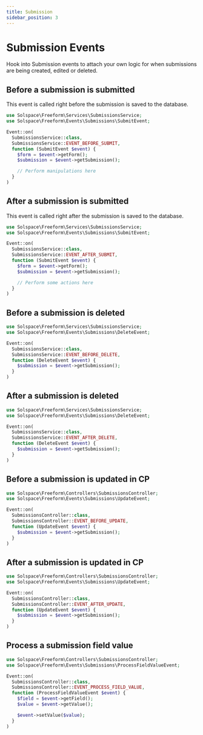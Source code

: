 ```yaml
---
title: Submission
sidebar_position: 3
---
```



# Submission Events

Hook into Submission events to attach your own logic for when submissions are being created, edited or deleted.

## Before a submission is submitted

This event is called right before the submission is saved to the database.

```php showLineNumbers
use Solspace\Freeform\Services\SubmissionsService;
use Solspace\Freeform\Events\Submissions\SubmitEvent;

Event::on(
  SubmissionsService::class,
  SubmissionsService::EVENT_BEFORE_SUBMIT,
  function (SubmitEvent $event) {
    $form = $event->getForm();
    $submission = $event->getSubmission();

    // Perform manipulations here
  }
)
```

## After a submission is submitted

This event is called right after the submission is saved to the database.

```php showLineNumbers
use Solspace\Freeform\Services\SubmissionsService;
use Solspace\Freeform\Events\Submissions\SubmitEvent;

Event::on(
  SubmissionsService::class,
  SubmissionsService::EVENT_AFTER_SUBMIT,
  function (SubmitEvent $event) {
    $form = $event->getForm();
    $submission = $event->getSubmission();

    // Perform some actions here
  }
)
```

## Before a submission is deleted

```php showLineNumbers
use Solspace\Freeform\Services\SubmissionsService;
use Solspace\Freeform\Events\Submissions\DeleteEvent;

Event::on(
  SubmissionsService::class,
  SubmissionsService::EVENT_BEFORE_DELETE,
  function (DeleteEvent $event) {
    $submission = $event->getSubmission();
  }
)
```

## After a submission is deleted

```php showLineNumbers
use Solspace\Freeform\Services\SubmissionsService;
use Solspace\Freeform\Events\Submissions\DeleteEvent;

Event::on(
  SubmissionsService::class,
  SubmissionsService::EVENT_AFTER_DELETE,
  function (DeleteEvent $event) {
    $submission = $event->getSubmission();
  }
)
```

## Before a submission is updated in CP

```php showLineNumbers
use Solspace\Freeform\Controllers\SubmissionsController;
use Solspace\Freeform\Events\Submissions\UpdateEvent;

Event::on(
  SubmissionsController::class,
  SubmissionsController::EVENT_BEFORE_UPDATE,
  function (UpdateEvent $event) {
    $submission = $event->getSubmission();
  }
)
```

## After a submission is updated in CP

```php showLineNumbers
use Solspace\Freeform\Controllers\SubmissionsController;
use Solspace\Freeform\Events\Submissions\UpdateEvent;

Event::on(
  SubmissionsController::class,
  SubmissionsController::EVENT_AFTER_UPDATE,
  function (UpdateEvent $event) {
    $submission = $event->getSubmission();
  }
)
```

## Process a submission field value<Badge type="feature" text="4.1.12+" />

```php showLineNumbers
use Solspace\Freeform\Controllers\SubmissionsController;
use Solspace\Freeform\Events\Submissions\ProcessFieldValueEvent;

Event::on(
  SubmissionsController::class,
  SubmissionsController::EVENT_PROCESS_FIELD_VALUE,
  function (ProcessFieldValueEvent $event) {
    $field = $event->getField();
    $value = $event->getValue();

    $event->setValue($value);
  }
)
```
